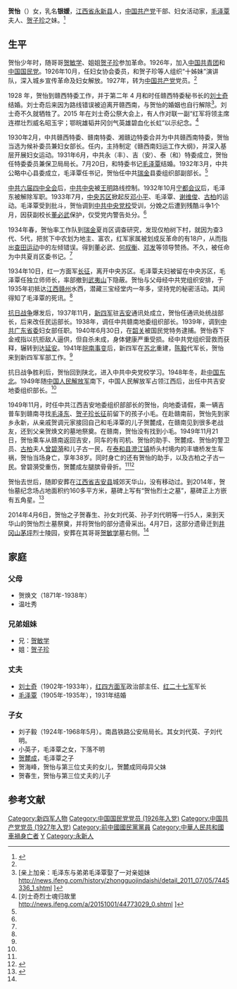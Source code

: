 '''贺怡'''（{{bd|1911年||1949年|11月21日}}）女，乳名'''银媛'''，[[江西省|江西省]][[永新县|永新县]]人，[[中国共产党|中国共产党]]干部、妇女活动家，[[毛泽覃|毛泽覃]]夫人、[[贺子珍|贺子珍]]之妹。<ref name=yxx>{{Cite web |url=http://www.yongxin.gov.cn/a/detail-2024.html |title=革命三兄妹——贺敏学、贺子珍、贺怡传，永新县人民政府，2011-04-05 |access-date=2015-05-08 |archive-date=2015-05-18 |archive-url=https://web.archive.org/web/20150518083517/http://www.yongxin.gov.cn/a/detail-2024.html |dead-url=no }}</ref>

==生平==
贺怡少年时，随哥哥[[贺敏学|贺敏学]]、姐姐[[贺子珍|贺子珍]]参加革命。1926年，加入[[中国共青团|中国共青团]]和[[中国国民党|中国国民党]]。1926年10月，任妇女协会委员，和贺子珍等人组织“十姊妹”演讲队，深入城乡宣传革命及妇女解放。1927年，转为[[中国共产党|中国共产党]]党员。<ref name=yxx/>

1928 年，贺怡到赣西特委工作，并于第二年 4 月和时任赣西特委秘书长的[[刘士奇|刘士奇]]结婚。刘士奇后来因为路线错误被迫离开赣西南，与贺怡的婚姻也自行解除<ref>[亲上加亲：毛泽东与弟弟毛泽覃娶了一对亲姐妹 http://news.ifeng.com/history/zhongguojindaishi/detail_2011_07/05/7445336_1.shtml {{Wayback|url=http://news.ifeng.com/history/zhongguojindaishi/detail_2011_07/05/7445336_1.shtml |date=20180713042428 }}]</ref>。刘士奇不久就牺牲了。2015 年在刘士奇公祭大会上，有人作对联一副“红军将领主席连襟壮烈威名昭玉宇；鄂皖雄韬井冈剑气英雄碧血化长虹”以示纪念。<ref>[刘士奇烈士魂归故里 http://news.ifeng.com/a/20151001/44773029_0.shtml {{Wayback|url=http://news.ifeng.com/a/20151001/44773029_0.shtml |date=20180713042721 }}]</ref>

1930年2月，中共赣西特委、赣南特委、湘赣边特委合并为中共赣西南特委，贺怡当选为候补委员兼妇女部长。任内，主持制定《赣西南妇运工作大纲》，并深入基层开展妇女运动。1931年6月，中共永（丰）、吉（安）、泰（和）特委成立，贺怡任特委委员兼保卫局局长。7月20日，和特委书记[[毛泽覃|毛泽覃]]结婚。1932年3月，中共公略中心县委成立，毛泽覃任书记，贺怡任中共[[瑞金|瑞金]]县委组织部副部长。<ref name=yxx/>

[[中共六届四中全会|中共六届四中全会]]后，[[中共中央|中共中央]]被[[王明|王明]]路线控制。1932年10月[[宁都会议|宁都会议]]后，毛泽东被解除军职。1933年7月，[[中央苏区|中央苏区]]掀起反[[邓小平|邓小平]]、毛泽覃、[[谢维俊|谢维俊]]、[[古柏_(人名)|古柏]]的运动。毛泽覃受到批斗，贺怡调到[[中共中央党校|中共中央党校]]受训，分娩之后遭到残酷斗争1个月，因获副校长[[董必武|董必武]]保护，仅受党内警告处分。<ref name=yxx/>

1934年春，贺怡率工作队到[[瑞金|瑞金]]夏肖区调查研究，发现仅柏树下村，就因为查3代、5代，把贫下中农划为地主、富农，红军家属被划成反革命的有18户，从而指出[[查田运动|查田运动]]中的左倾错误。得到董必武、[[何叔衡|何叔衡]]、[[邓发|邓发]]等领导赞扬。不久，被任命为中共夏肖区委书记。<ref name=yxx/>

1934年10日，红一方面军[[长征|长征]]，离开中央苏区。毛泽覃夫妇被留在中央苏区，毛泽覃任独立师师长，率部撤到[[武夷山|武夷山]]下隐蔽。贺怡与父母经中共党组织安排，于1935年初抵达[[江西|江西]][[赣州|赣州]]水西，潜藏三宝经堂内一年多，坚持党的秘密活动。其间得知了毛泽覃的死讯。<ref name=yxx/>

[[抗日战争|抗日战争]]爆发后，1937年11月，[[新四军|新四军]]驻[[吉安|吉安]]通讯处成立，贺怡任通讯处统战部长，后来改任民运部长。1938年，调任中共赣南地委组织部长。1939年，调到[[中共广东省委|中共广东省委]]妇女部任职。1940年6月30日，在[[韶关|韶关]]被国民党特务逮捕。贺怡吞下金戒指以抗拒敌人逼供，但自杀未成，身体健康严重受损。经中共党组织营救而获释，辗转到达[[延安|延安]]。1941年[[皖南事变|皖南事变]]后，新四军在[[苏北|苏北]]重建，[[陈毅|陈毅]]代军长，贺怡来到新四军军部工作。<ref name=yxx/>

抗日战争胜利后，贺怡回到陕北，进入中共中央党校学习。1948年冬，赴[[中国东北|中国东北]]。1949年随[[中国人民解放军|中国人民解放军]]南下，中国人民解放军占领江西后，出任中共吉安地委组织部长。<ref name=yxx/>

1949年11月，时任中共江西吉安地委组织部部长的贺怡，向地委请假，乘一辆吉普车到赣南寻找[[毛泽东|毛泽东]]、[[贺子珍|贺子珍]][[长征|长征]]前留下的孩子小毛。在赴赣南前，贺怡先到家乡永新，从亲戚贺调元家接回自己和毛泽覃的儿子贺麓成，在赣南见到很多老战友，还到父亲贺焕文的墓地祭奠。在赣南，贺怡没有找到小毛。1949年11月21日，贺怡乘车从赣南返回吉安，同车的有司机、贺怡的助手、贺麓成、贺怡的警卫员、[[古柏_(人名)|古柏]]夫人[[曾碧漪|曾碧漪]]和儿子古一民，在[[泰和县|泰和县]][[澄江镇_(泰和县)|澄江镇]]桥头村境内的丰塘桥发生车祸，贺怡当场身亡，享年38岁。同时身亡的还有贺怡的助手，以及古柏之子古一民。曾碧漪受重伤，贺麓成左腿膑骨骨折。<ref name=yxx/><ref>{{Cite web |url=http://jxfy.chinacourt.org/public/detail.php?id=22328 |title=毛主席的妻妹、弟媳——贺怡，江西法院网，2008-09-09 |access-date=2015-05-08 |archive-date=2015-05-18 |archive-url=https://web.archive.org/web/20150518075840/http://jxfy.chinacourt.org/public/detail.php?id=22328 |dead-url=no }}</ref>

贺怡去世后，随即安葬在[[江西省|江西省]][[吉安县|吉安县]]城郊天华山，没有移动过。到2014年，贺怡墓纪念场占地面积约160多平方米，墓碑上写有“贺怡烈士之墓”，墓碑正上方嵌有五角星。<ref name=zgjaw>{{Cite web |url=http://www.jgsdaily.com/system/2014/04/08/013030611.shtml |title=贺怡烈士部分遗骨迁至茅坪 葬于哥哥贺敏学墓右侧，中国吉安网，2014-04-08 |access-date=2015-05-08 |archive-date=2021-01-30 |archive-url=https://web.archive.org/web/20210130002634/http://www.jgsdaily.com/system/2014/04/08/013030611.shtml |dead-url=no }}</ref>

2014年4月6日，贺怡之子贺春生、孙女刘代英、孙子刘代明等一行5人，来到天华山的贺怡烈士墓祭奠，并将贺怡的部分遗骨采出。4月7日，这部分遗骨迁到[[井冈山|井冈山]][[茅坪乡_(井冈山市)|茅坪]]烈士陵园，安葬在其哥哥[[贺敏学|贺敏学]]墓右侧。<ref name=zgjaw/>

==家庭==
===父母===
*贺焕文（1871年-1938年）
*温吐秀

===兄弟姐妹===
*兄：[[贺敏学|贺敏学]]
*姐：[[贺子珍|贺子珍]]

===丈夫===
*[[刘士奇|刘士奇]]（1902年-1933年），[[红四方面军|红四方面军]]政治部主任、[[红二十七军|红二十七军]]军长
*[[毛泽覃|毛泽覃]]（1905年-1935年），1931年结婚

===子女===
*刘子毅（1924年-1968年5月）。南昌铁路公安局局长。其女刘代英、子刘代明。
*小英子，毛泽覃之女，下落不明
*[[贺麓成|贺麓成]]，毛泽覃之子
*贺海峰，贺怡与第三位丈夫的女儿，贺麓成同母异父妹
*贺春生，贺怡与第三位丈夫的儿子

==参考文献==
{{reflist|2}} 

{{毛泽东家系}}
{{DEFAULTSORT:He贺}}
[[Category:新四军人物|Category:新四军人物]]
[[Category:中国国民党党员_(1926年入党)|Category:中国国民党党员 (1926年入党)]]
[[Category:中国共产党党员_(1927年入党)|Category:中国共产党党员 (1927年入党)]]
[[Category:前中國國民黨黨員|Category:前中國國民黨黨員]]
[[Category:中華人民共和國車禍身亡者|Category:中華人民共和國車禍身亡者]]
[[Category:贺姓|Y]]
[[Category:永新人|Category:永新人]]
